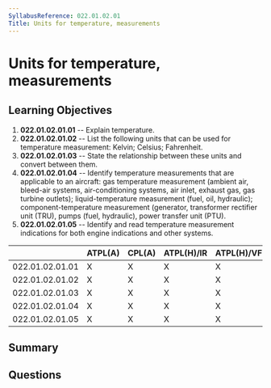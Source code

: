 ```yaml
---
SyllabusReference: 022.01.02.01
Title: Units for temperature, measurements
---
```


# Units for temperature, measurements

## Learning Objectives

1. **022.01.02.01.01** -- Explain temperature.
2. **022.01.02.01.02** -- List the following units that can be used for
   temperature measurement: Kelvin; Celsius; Fahrenheit.
3. **022.01.02.01.03** -- State the relationship between these units and convert
   between them.
4. **022.01.02.01.04** -- Identify temperature measurements that are applicable to
   an aircraft: gas temperature measurement (ambient air, bleed-air systems,
   air-conditioning systems, air inlet, exhaust gas, gas turbine outlets);
   liquid-temperature measurement (fuel, oil, hydraulic); component-temperature
   measurement (generator, transformer rectifier unit (TRU), pumps (fuel,
   hydraulic), power transfer unit (PTU).
5. **022.01.02.01.05** -- Identify and read temperature measurement indications
   for both engine indications and other systems.

|                 | ATPL(A) | CPL(A) | ATPL(H)/IR | ATPL(H)/VFR | CPL(H) | IR  | CBIR(A) |
| --------------- | ------- | ------ | ---------- | ----------- | ------ | --- | ------- |
| 022.01.02.01.01 | X       | X      | X          | X           | X      |     |         |
| 022.01.02.01.02 | X       | X      | X          | X           | X      |     |         |
| 022.01.02.01.03 | X       | X      | X          | X           | X      |     |         |
| 022.01.02.01.04 | X       | X      | X          | X           | X      |     |         |
| 022.01.02.01.05 | X       | X      | X          | X           | X      |     |         |

## Summary

## Questions
